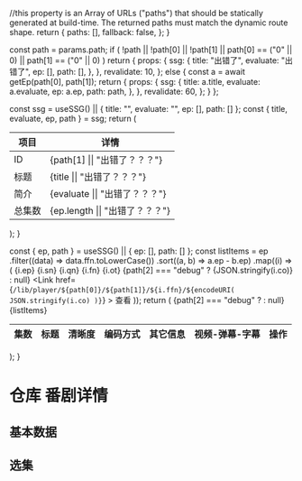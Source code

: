 
  //this property is an Array of URLs ("paths") that should be statically generated at build-time. The returned paths must match the dynamic route shape.
  return {
    paths: [],
    fallback: false,
  };
}

  const path = params.path;
  if (
    !path ||
    !path[0] ||
    !path[1] ||
    path[0] == ("0" || 0) ||
    path[1] == ("0" || 0)
  )
    return {
      props: {
        ssg: {
          title: "出错了",
          evaluate: "出错了",
          ep: [],
          path: [],
        },
      },
      revalidate: 10,
    };
  else {
    const a = await getEp(path[0], path[1]);
    return {
      props: {
        ssg: {
          title: a.title,
          evaluate: a.evaluate,
          ep: a.ep,
          path: path,
        },
      },
      revalidate: 60,
    };
  }
};

  const ssg = useSSG() || { title: "", evaluate: "", ep: [], path: [] };
  const { title, evaluate, ep, path } = ssg;
  return (
    <table>
      <thead>
        <tr>
          <th>项目</th>
          <th>详情</th>
        </tr>
      </thead>
      <tbody>
        <tr>
          <td>ID</td>
          <td>{path[1] || "出错了？？？"}</td>
        </tr>
        <tr>
          <td>标题</td>
          <td>{title || "出错了？？？"}</td>
        </tr>
        <tr>
          <td>简介</td>
          <td>{evaluate || "出错了？？？"}</td>
        </tr>
        <tr>
          <td>总集数</td>
          <td>{ep.length || "出错了？？？"}</td>
        </tr>
      </tbody>
    </table>
  );
}

  const { ep, path } = useSSG() || { ep: [], path: [] };
  const listItems = ep
    .filter((data) => data.ffn.toLowerCase())
    .sort((a, b) => a.ep - b.ep)
    .map((i) => (
      <tr key={i.ep}>
        <td>{i.ep}</td>
        <td>{i.sn}</td>
        <td>{i.qn}</td>
        <td>{i.fn}</td>
        <td>{i.ot}</td>
        {path[2] === "debug" ? <td>{JSON.stringify(i.co)}</td> : null}
        <td>
          <Link
            href={`/lib/player/${path[0]}/${path[1]}/${i.ffn}/${encodeURI(
              JSON.stringify(i.co)
            )}`}
          >
            查看
          </Link>
        </td>
      </tr>
    ));
  return (
    <table>
      <thead>
        <tr>
          <th>集数</th>
          <th>标题</th>
          <th>清晰度</th>
          <th>编码方式</th>
          <th>其它信息</th>
          {path[2] === "debug" ? <th>视频-弹幕-字幕</th> : null}
          <th>操作</th>
        </tr>
      </thead>
      <tbody>{listItems}</tbody>
    </table>
  );
}

# 仓库 番剧详情

## 基本数据

<BasicData />

## 选集

<List />
